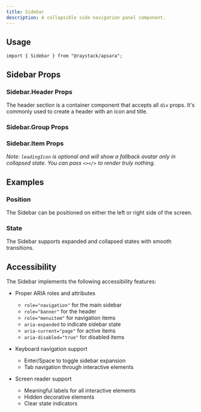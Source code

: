 ```yaml
---
title: Sidebar
description: A collapsible side navigation panel component.
---
```



<Demo data={preview} />

## Usage

```tsx
import { Sidebar } from "@raystack/apsara";
```

## Sidebar Props

<auto-type-table path="./props.ts" name="SidebarRootProps" />

### Sidebar.Header Props

The header section is a container component that accepts all `div` props. It's commonly used to create a header with an icon and title.

### Sidebar.Group Props

<auto-type-table path="./props.ts" name="SidebarGroupProps" />

### Sidebar.Item Props

*Note: `leadingIcon` is optional and will show a fallback avatar only in collapsed state. You can pass `<></>` to render truly nothing.*

<auto-type-table path="./props.ts" name="SidebarItemProps" />

## Examples

### Position

The Sidebar can be positioned on either the left or right side of the screen.

<Demo data={positionDemo} />

### State

The Sidebar supports expanded and collapsed states with smooth transitions.

<Demo data={stateDemo} />

## Accessibility

The Sidebar implements the following accessibility features:

- Proper ARIA roles and attributes

  - `role="navigation"` for the main sidebar
  - `role="banner"` for the header
  - `role="menuitem"` for navigation items
  - `aria-expanded` to indicate sidebar state
  - `aria-current="page"` for active items
  - `aria-disabled="true"` for disabled items

- Keyboard navigation support

  - Enter/Space to toggle sidebar expansion
  - Tab navigation through interactive elements

- Screen reader support
  - Meaningful labels for all interactive elements
  - Hidden decorative elements
  - Clear state indicators
